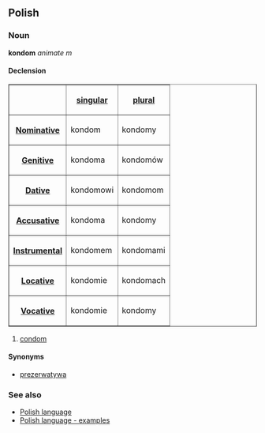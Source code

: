 ==Polish==
===Noun===
'''kondom''' ''animate m''

====Declension====
<table border=1>
<tr><th><th>[[Polish language - singular number|singular]]<th>[[Polish language - plural number|plural]]</tr>
<tr><th>[[Polish language - nominative|Nominative]]<td>kondom<td>kondomy</tr>
<tr><th>[[Polish language - genitive|Genitive]]<td>kondoma<td>kondomów</tr>
<tr><th>[[Polish language - dative|Dative]]<td>kondomowi<td>kondomom</tr>
<tr><th>[[Polish language - accusative|Accusative]]<td>kondoma<td>kondomy</tr>
<tr><th>[[Polish language - instrumental|Instrumental]]<td>kondomem<td>kondomami</tr>
<tr><th>[[Polish language - locative|Locative]]<td>kondomie<td>kondomach</tr>
<tr><th>[[Polish language - vocative|Vocative]]<td>kondomie<td>kondomy</tr>
</table>

#[[condom]]

====Synonyms====
*[[prezerwatywa#Polish|prezerwatywa]]

===See also===
* [[Polish language]]
* [[Polish language - examples]]
